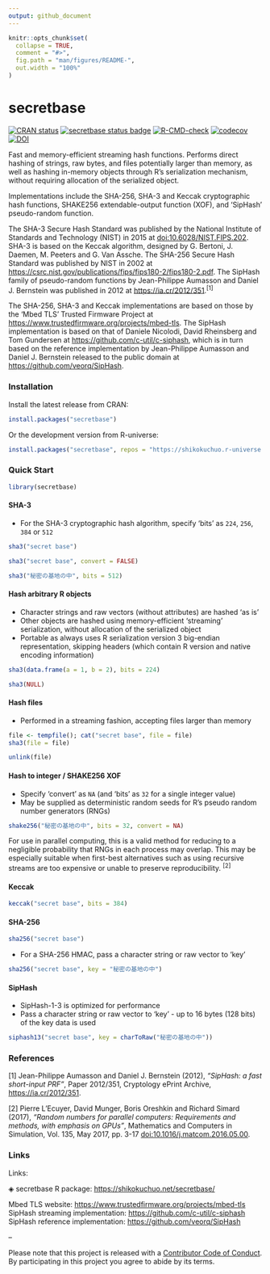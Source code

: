 ```yaml
---
output: github_document
---
```


<!-- README.md is generated from README.Rmd. Please edit that file -->

```r
knitr::opts_chunk$set(
  collapse = TRUE,
  comment = "#>",
  fig.path = "man/figures/README-",
  out.width = "100%"
)
```

# secretbase

<!-- badges: start -->
[![CRAN status](https://www.r-pkg.org/badges/version/secretbase?color=42147b)](https://CRAN.R-project.org/package=secretbase)
[![secretbase status badge](https://shikokuchuo.r-universe.dev/badges/secretbase?color=e4723a)](https://shikokuchuo.r-universe.dev/secretbase)
[![R-CMD-check](https://github.com/shikokuchuo/secretbase/workflows/R-CMD-check/badge.svg)](https://github.com/shikokuchuo/secretbase/actions)
[![codecov](https://codecov.io/gh/shikokuchuo/secretbase/graph/badge.svg)](https://app.codecov.io/gh/shikokuchuo/secretbase)
[![DOI](https://zenodo.org/badge/745691432.svg)](https://zenodo.org/doi/10.5281/zenodo.10553139)
<!-- badges: end -->

Fast and memory-efficient streaming hash functions. Performs direct hashing of strings, raw bytes, and files potentially larger than memory, as well as hashing in-memory objects through R's serialization mechanism, without requiring allocation of the serialized object.

Implementations include the SHA-256, SHA-3 and Keccak cryptographic hash functions, SHAKE256 extendable-output function (XOF), and 'SipHash' pseudo-random function.

The SHA-3 Secure Hash Standard was published by the National Institute of Standards and Technology (NIST) in 2015 at [doi:10.6028/NIST.FIPS.202](https://dx.doi.org/10.6028/NIST.FIPS.202). SHA-3 is based on the Keccak algorithm, designed by G. Bertoni, J. Daemen, M. Peeters and G. Van Assche. The SHA-256 Secure Hash Standard was published by NIST in 2002 at <https://csrc.nist.gov/publications/fips/fips180-2/fips180-2.pdf>. The SipHash family of pseudo-random functions by Jean-Philippe Aumasson and Daniel J. Bernstein was published in 2012 at <https://ia.cr/2012/351>.<sup>[1]</sup>

The SHA-256, SHA-3 and Keccak implementations are based on those by the 'Mbed TLS' Trusted Firmware Project at <https://www.trustedfirmware.org/projects/mbed-tls>. The SipHash implementation is based on that of Daniele Nicolodi, David Rheinsberg and Tom Gundersen at <https://github.com/c-util/c-siphash>, which is in turn based on the reference implementation by Jean-Philippe Aumasson and Daniel J. Bernstein released to the public domain at <https://github.com/veorq/SipHash>.

### Installation

Install the latest release from CRAN:

```r
install.packages("secretbase")
```

Or the development version from R-universe:

```r
install.packages("secretbase", repos = "https://shikokuchuo.r-universe.dev")
```

### Quick Start

```r
library(secretbase)
```

#### SHA-3
 
 - For the SHA-3 cryptographic hash algorithm, specify 'bits' as `224`, `256`, `384` or `512`

```r
sha3("secret base")

sha3("secret base", convert = FALSE)

sha3("秘密の基地の中", bits = 512)

```

#### Hash arbitrary R objects

 - Character strings and raw vectors (without attributes) are hashed 'as is'
 - Other objects are hashed using memory-efficient 'streaming' serialization, without allocation of the serialized object
 - Portable as always uses R serialization version 3 big-endian representation, skipping headers (which contain R version and native encoding information)

```r
sha3(data.frame(a = 1, b = 2), bits = 224)

sha3(NULL)
```

#### Hash files

 - Performed in a streaming fashion, accepting files larger than memory

```r
file <- tempfile(); cat("secret base", file = file)
sha3(file = file)
```
```r
unlink(file)
```

#### Hash to integer / SHAKE256 XOF

 - Specify 'convert' as `NA` (and 'bits' as `32` for a single integer value)
 - May be supplied as deterministic random seeds for R's pseudo random number generators (RNGs)

```r
shake256("秘密の基地の中", bits = 32, convert = NA)
```

For use in parallel computing, this is a valid method for reducing to a negligible probability that RNGs in each process may overlap. This may be especially suitable when first-best alternatives such as using recursive streams are too expensive or unable to preserve reproducibility. <sup>[2]</sup>

#### Keccak

```r
keccak("secret base", bits = 384)
```

#### SHA-256

```r
sha256("secret base")
```

- For a SHA-256 HMAC, pass a character string or raw vector to 'key'

```r
sha256("secret base", key = "秘密の基地の中")
```

#### SipHash

- SipHash-1-3 is optimized for performance
- Pass a character string or raw vector to 'key' - up to 16 bytes (128 bits) of the key data is used

```r
siphash13("secret base", key = charToRaw("秘密の基地の中"))
```

### References

[1] Jean-Philippe Aumasson and Daniel J. Bernstein (2012), *"SipHash: a fast short-input PRF"*, Paper 2012/351, Cryptology ePrint Archive, <https://ia.cr/2012/351>.

[2] Pierre L’Ecuyer, David Munger, Boris Oreshkin and Richard Simard (2017), *"Random numbers for parallel computers: Requirements and methods, with emphasis on GPUs"*, Mathematics and Computers in Simulation, Vol. 135, May 2017, pp. 3-17 [doi:10.1016/j.matcom.2016.05.00](https://doi.org/10.1016/j.matcom.2016.05.005).

### Links

Links:

◈ secretbase R package: <https://shikokuchuo.net/secretbase/>

Mbed TLS website: <https://www.trustedfirmware.org/projects/mbed-tls><br />
SipHash streaming implementation: <https://github.com/c-util/c-siphash><br />
SipHash reference implementation: <https://github.com/veorq/SipHash>

--

Please note that this project is released with a [Contributor Code of Conduct](https://shikokuchuo.net/secretbase/CODE_OF_CONDUCT.html). By participating in this project you agree to abide by its terms.
